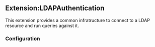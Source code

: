 == Extension:LDAPAuthentication ==

This extension provides a common infratructure to connect to a LDAP resource
and run queries against it.

=== Configuration ===

